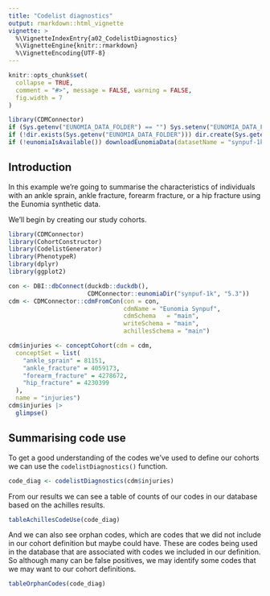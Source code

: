 ```yaml
---
title: "Codelist diagnostics"
output: rmarkdown::html_vignette
vignette: >
  %\VignetteIndexEntry{a02_CodelistDiagnostics}
  %\VignetteEngine{knitr::rmarkdown}
  %\VignetteEncoding{UTF-8}
---
```



```r
knitr::opts_chunk$set(
  collapse = TRUE,
  comment = "#>", message = FALSE, warning = FALSE,
  fig.width = 7
)

library(CDMConnector)
if (Sys.getenv("EUNOMIA_DATA_FOLDER") == "") Sys.setenv("EUNOMIA_DATA_FOLDER" = tempdir())
if (!dir.exists(Sys.getenv("EUNOMIA_DATA_FOLDER"))) dir.create(Sys.getenv("EUNOMIA_DATA_FOLDER"))
if (!eunomiaIsAvailable()) downloadEunomiaData(datasetName = "synpuf-1k")
```

## Introduction
In this example we're going to summarise the characteristics of individuals with an ankle sprain, ankle fracture, forearm fracture, or a hip fracture using the Eunomia synthetic data. 

We'll begin by creating our study cohorts.

```r
library(CDMConnector)
library(CohortConstructor)
library(CodelistGenerator)
library(PhenotypeR)
library(dplyr)
library(ggplot2)

con <- DBI::dbConnect(duckdb::duckdb(), 
                      CDMConnector::eunomiaDir("synpuf-1k", "5.3"))
cdm <- CDMConnector::cdmFromCon(con = con, 
                                cdmName = "Eunomia Synpuf",
                                cdmSchema   = "main",
                                writeSchema = "main", 
                                achillesSchema = "main")

cdm$injuries <- conceptCohort(cdm = cdm,
  conceptSet = list(
    "ankle_sprain" = 81151,
    "ankle_fracture" = 4059173,
    "forearm_fracture" = 4278672,
    "hip_fracture" = 4230399
  ),
  name = "injuries")
cdm$injuries |> 
  glimpse()
```

## Summarising code use
To get a good understanding of the codes we've used to define our cohorts we can use the `codelistDiagnostics()` function.
```r
code_diag <- codelistDiagnostics(cdm$injuries)
```

From our results we can see a table of counts of our codes in our database based on the achilles results.

```r
tableAchillesCodeUse(code_diag)
```

And we can also see orphan codes, which are codes that we did not include in our cohort definition but maybe could have. These are codes being used in the database that are associated with codes we included in our definition. So although many can be false positives, we may identify some codes that we may want to our cohort definitions.
```r
tableOrphanCodes(code_diag)
```
